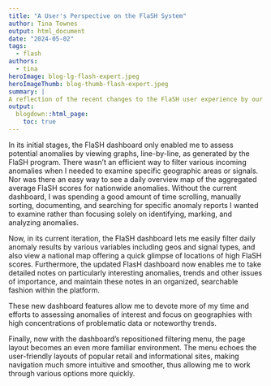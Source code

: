 ```yaml
---
title: "A User's Perspective on the FlaSH System"
author: Tina Townes
output: html_document
date: "2024-05-02"
tags:
  - flash
authors:
  - tina
heroImage: blog-lg-flash-expert.jpeg
heroImageThumb: blog-thumb-flash-expert.jpeg
summary: | 
A reflection of the recent changes to the FlaSH user experience by our quality assurance expert, Tina Townes. 
output:
  blogdown::html_page:
    toc: true
---
```


In its initial stages, the FlaSH dashboard only enabled me to assess potential anomalies by viewing graphs, line-by-line, as generated by the FlaSH program. There wasn’t an efficient way to filter various incoming anomalies when I needed to examine specific geographic areas or signals. Nor was there an easy way to see a daily overview map of the aggregated average FlaSH scores for nationwide anomalies. Without the current dashboard, I was spending a good amount of time scrolling, manually sorting, documenting, and searching for specific anomaly reports I wanted to examine rather than focusing solely on identifying, marking, and analyzing anomalies.

Now, in its current iteration, the FlaSH dashboard lets me easily filter daily anomaly results by various variables including geos and signal types, and also view a national map offering a quick glimpse of locations of high FlaSH scores. Furthermore, the updated FlasH dashboard now enables me to take detailed notes on particularly interesting anomalies, trends and other issues of importance, and maintain these notes in an organized, searchable fashion within the platform. 

These new dashboard features allow me to devote more of my time and efforts to assessing anomalies of interest and focus on geographies with high concentrations of problematic data or noteworthy trends.

Finally, now with the dashboard's repositioned filtering menu, the page layout becomes an even more familiar environment. The menu echoes the user-friendly layouts of popular retail and informational sites, making navigation much smore intuitive and smoother, thus allowing me to work through various options more quickly. 
